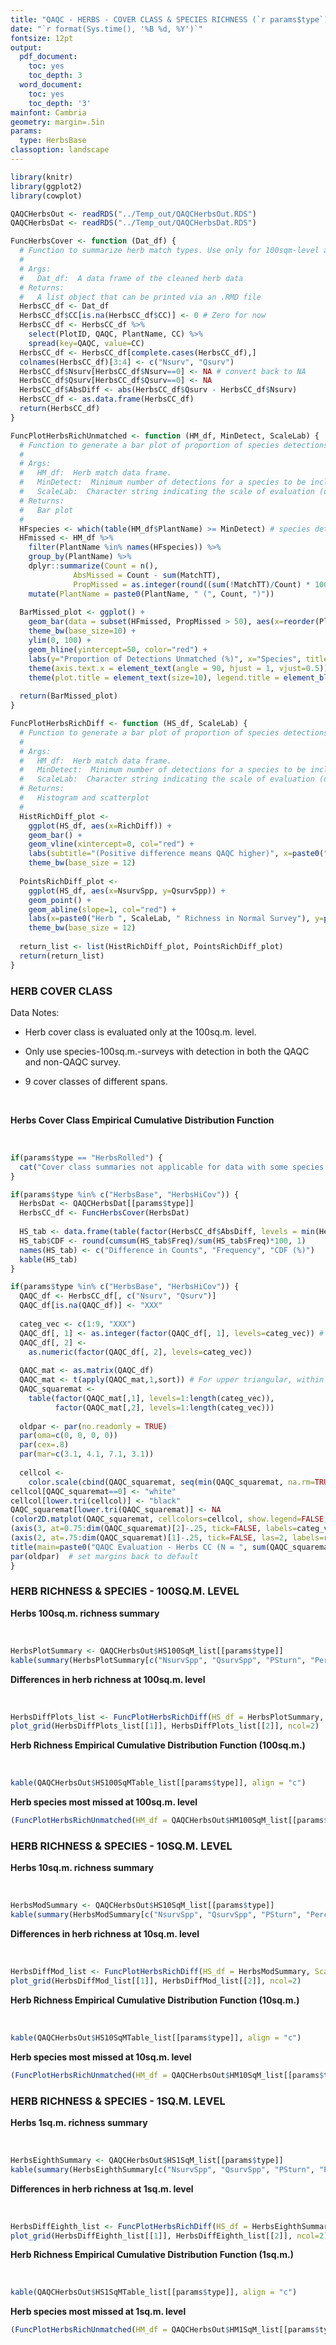 ```yaml
---
title: "QAQC - HERBS - COVER CLASS & SPECIES RICHNESS (`r params$type`)"
date: "`r format(Sys.time(), '%B %d, %Y')`"
fontsize: 12pt
output:
  pdf_document:
    toc: yes
    toc_depth: 3
  word_document:
    toc: yes
    toc_depth: '3'
mainfont: Cambria
geometry: margin=.5in
params:
  type: HerbsBase
classoption: landscape
---
```

```r
library(knitr)
library(ggplot2)
library(cowplot)

QAQCHerbsOut <- readRDS("../Temp_out/QAQCHerbsOut.RDS")
QAQCHerbsDat <- readRDS("../Temp_out/QAQCHerbsDat.RDS")

FuncHerbsCover <- function (Dat_df) {
  # Function to summarize herb match types. Use only for 100sqm-level analysis, and all species or hicov (not rolled to genus) 
  # 
  # Args:
  #   Dat_df:  A data frame of the cleaned herb data
  # Returns:
  #   A list object that can be printed via an .RMD file
  HerbsCC_df <- Dat_df
  HerbsCC_df$CC[is.na(HerbsCC_df$CC)] <- 0 # Zero for now
  HerbsCC_df <- HerbsCC_df %>%
    select(PlotID, QAQC, PlantName, CC) %>%
    spread(key=QAQC, value=CC)
  HerbsCC_df <- HerbsCC_df[complete.cases(HerbsCC_df),]
  colnames(HerbsCC_df)[3:4] <- c("Nsurv", "Qsurv")
  HerbsCC_df$Nsurv[HerbsCC_df$Nsurv==0] <- NA # convert back to NA
  HerbsCC_df$Qsurv[HerbsCC_df$Qsurv==0] <- NA
  HerbsCC_df$AbsDiff <- abs(HerbsCC_df$Qsurv - HerbsCC_df$Nsurv)
  HerbsCC_df <- as.data.frame(HerbsCC_df)
  return(HerbsCC_df)
}

FuncPlotHerbsRichUnmatched <- function (HM_df, MinDetect, ScaleLab) {
  # Function to generate a bar plot of proportion of species detections missed in QAQC surveys.
  # 
  # Args:
  #   HM_df:  Herb match data frame.
  #   MinDetect:  Minimum number of detections for a species to be included
  #   ScaleLab:  Character string indicating the scale of evaluation (options are "Plot", "Module", "Eighth")
  # Returns:
  #   Bar plot
  #
  HFspecies <- which(table(HM_df$PlantName) >= MinDetect) # species detected on at least X plot/mod/eighth-surveys
  HFmissed <- HM_df %>%
    filter(PlantName %in% names(HFspecies)) %>%
    group_by(PlantName) %>%
    dplyr::summarize(Count = n(),
              AbsMissed = Count - sum(MatchTT),
              PropMissed = as.integer(round((sum(!MatchTT)/Count) * 100))) %>%
    mutate(PlantName = paste0(PlantName, " (", Count, ")"))
  
  BarMissed_plot <- ggplot() +
    geom_bar(data = subset(HFmissed, PropMissed > 50), aes(x=reorder(PlantName, -PropMissed), y = PropMissed), width=.5, stat="identity") +
    theme_bw(base_size=10) +
    ylim(0, 100) +
    geom_hline(yintercept=50, color="red") +
    labs(y="Proportion of Detections Unmatched (%)", x="Species", title= paste0("Proportion of ", ScaleLab, "Survey Detections Unmatched"), subtitle=paste0("(Species with at least ", MinDetect, " detections and >50% unmatched)")) +
    theme(axis.text.x = element_text(angle = 90, hjust = 1, vjust=0.5)) +
    theme(plot.title = element_text(size=10), legend.title = element_blank())
  
  return(BarMissed_plot)
}

FuncPlotHerbsRichDiff <- function (HS_df, ScaleLab) {
  # Function to generate a bar plot of proportion of species detections missed in QAQC surveys.
  # 
  # Args:
  #   HM_df:  Herb match data frame.
  #   MinDetect:  Minimum number of detections for a species to be included
  #   ScaleLab:  Character string indicating the scale of evaluation (options are "Plot", "Module", "Eighth")
  # Returns:
  #   Histogram and scatterplot
  #
  HistRichDiff_plot <- 
    ggplot(HS_df, aes(x=RichDiff)) +
    geom_bar() +
    geom_vline(xintercept=0, col="red") +
    labs(subtitle="(Positive difference means QAQC higher)", x=paste0("Difference in Herb ", ScaleLab, " Richness"),  y=paste0("Number of ", ScaleLab, "-Surveys")) +
    theme_bw(base_size = 12)
  
  PointsRichDiff_plot <-
    ggplot(HS_df, aes(x=NsurvSpp, y=QsurvSpp)) +
    geom_point() +
    geom_abline(slope=1, col="red") +
    labs(x=paste0("Herb ", ScaleLab, " Richness in Normal Survey"), y=paste0("Herb ", ScaleLab, " Richness in QAQC Survey")) +
    theme_bw(base_size = 12)
  
  return_list <- list(HistRichDiff_plot, PointsRichDiff_plot)
  return(return_list)
}
```

\newpage

### HERB COVER CLASS

Data Notes:

* Herb cover class is evaluated only at the 100sq.m. level.

* Only use species-100sq.m.-surveys with detection in both the QAQC and non-QAQC survey.

* 9 cover classes of different spans.

&nbsp;

**Herbs Cover Class Empirical Cumulative Distribution Function**

&nbsp;

```r
if(params$type == "HerbsRolled") {
  cat("Cover class summaries not applicable for data with some species rolled to genus level")
}
```

```r
if(params$type %in% c("HerbsBase", "HerbsHiCov")) {
  HerbsDat <- QAQCHerbsDat[[params$type]]
  HerbsCC_df <- FuncHerbsCover(HerbsDat)
  
  HS_tab <- data.frame(table(factor(HerbsCC_df$AbsDiff, levels = min(HerbsCC_df$AbsDiff, na.rm = TRUE):max(HerbsCC_df$AbsDiff, na.rm = TRUE))))
  HS_tab$CDF <- round(cumsum(HS_tab$Freq)/sum(HS_tab$Freq)*100, 1)
  names(HS_tab) <- c("Difference in Counts", "Frequency", "CDF (%)")
  kable(HS_tab)
}
```

\newpage

```r
if(params$type %in% c("HerbsBase", "HerbsHiCov")) {
  QAQC_df <- HerbsCC_df[, c("Nsurv", "Qsurv")]
  QAQC_df[is.na(QAQC_df)] <- "XXX"
  
  categ_vec <- c(1:9, "XXX")
  QAQC_df[, 1] <- as.integer(factor(QAQC_df[, 1], levels=categ_vec)) # convert categories to numbers
  QAQC_df[, 2] <- 
    as.numeric(factor(QAQC_df[, 2], levels=categ_vec))
  
  QAQC_mat <- as.matrix(QAQC_df)
  QAQC_mat <- t(apply(QAQC_mat,1,sort)) # For upper triangular, within each row, the smaller number is first
  QAQC_squaremat <- 
    table(factor(QAQC_mat[,1], levels=1:length(categ_vec)),
          factor(QAQC_mat[,2], levels=1:length(categ_vec)))
  
  oldpar <- par(no.readonly = TRUE)
  par(oma=c(0, 0, 0, 0))
  par(cex=.8)
  par(mar=c(3.1, 4.1, 7.1, 3.1))
  
  cellcol <-
    color.scale(cbind(QAQC_squaremat, seq(min(QAQC_squaremat, na.rm=TRUE), max(QAQC_squaremat, na.rm=TRUE), length.out=nrow(QAQC_squaremat))), c(1,0,0), c(1,1,0), c(0,1,1))[, 1:dim(QAQC_squaremat)[2]]
cellcol[QAQC_squaremat==0] <- "white"
cellcol[lower.tri(cellcol)] <- "black"
QAQC_squaremat[lower.tri(QAQC_squaremat)] <- NA
(color2D.matplot(QAQC_squaremat, cellcolors=cellcol, show.legend=FALSE, show.values=TRUE, axes=FALSE, xlab="", ylab=""))
(axis(3, at=0.75:dim(QAQC_squaremat)[2]-.25, tick=FALSE, labels=categ_vec, las=2))
(axis(2, at=.75:dim(QAQC_squaremat)[1]-.25, tick=FALSE, las=2, labels=rev(categ_vec)))
title(main=paste0("QAQC Evaluation - Herbs CC (N = ", sum(QAQC_squaremat, na.rm=TRUE), ")"), line=4.4)
par(oldpar)  # set margins back to default
}
```

\newpage

### HERB RICHNESS & SPECIES - 100SQ.M. LEVEL

**Herbs 100sq.m. richness summary**

&nbsp;

```r
HerbsPlotSummary <- QAQCHerbsOut$HS100SqM_list[[params$type]]
kable(summary(HerbsPlotSummary[c("NsurvSpp", "QsurvSpp", "PSturn", "PercRichDiff", "UniqueSpp", "MatchTrue", "MatchByMean", "MatchByUnique")]))
```

\newpage

**Differences in herb richness at 100sq.m. level**

&nbsp;

```r
HerbsDiffPlots_list <- FuncPlotHerbsRichDiff(HS_df = HerbsPlotSummary, ScaleLab = "Plot")
plot_grid(HerbsDiffPlots_list[[1]], HerbsDiffPlots_list[[2]], ncol=2)
```

\newpage

**Herb Richness Empirical Cumulative Distribution Function (100sq.m.)**

&nbsp;

```r
kable(QAQCHerbsOut$HS100SqMTable_list[[params$type]], align = "c")
```

\newpage

**Herb species most missed at 100sq.m. level**
```r
(FuncPlotHerbsRichUnmatched(HM_df = QAQCHerbsOut$HM100SqM_list[[params$type]], MinDetect = 5, ScaleLab = "Plot"))
```  

\newpage

### HERB RICHNESS & SPECIES - 10SQ.M. LEVEL

**Herbs 10sq.m. richness summary**

&nbsp;

```r
HerbsModSummary <- QAQCHerbsOut$HS10SqM_list[[params$type]]
kable(summary(HerbsModSummary[c("NsurvSpp", "QsurvSpp", "PSturn", "PercRichDiff", "UniqueSpp", "MatchTrue", "MatchByMean", "MatchByUnique")]))
```

\newpage

**Differences in herb richness at 10sq.m. level**

&nbsp;

```r
HerbsDiffMod_list <- FuncPlotHerbsRichDiff(HS_df = HerbsModSummary, ScaleLab = "Mod")
plot_grid(HerbsDiffMod_list[[1]], HerbsDiffMod_list[[2]], ncol=2)
```

\newpage

**Herb Richness Empirical Cumulative Distribution Function (10sq.m.)**

&nbsp;

```r
kable(QAQCHerbsOut$HS10SqMTable_list[[params$type]], align = "c")
```

\newpage

**Herb species most missed at 10sq.m. level**
```r
(FuncPlotHerbsRichUnmatched(HM_df = QAQCHerbsOut$HM10SqM_list[[params$type]], MinDetect = 30, ScaleLab = "Mod"))
```  

\newpage

### HERB RICHNESS & SPECIES - 1SQ.M. LEVEL

**Herbs 1sq.m. richness summary**

&nbsp;

```r
HerbsEighthSummary <- QAQCHerbsOut$HS1SqM_list[[params$type]]
kable(summary(HerbsEighthSummary[c("NsurvSpp", "QsurvSpp", "PSturn", "PercRichDiff", "UniqueSpp", "MatchTrue", "MatchByMean", "MatchByUnique")]))
```

\newpage

**Differences in herb richness at 1sq.m. level**

&nbsp;

```r
HerbsDiffEighth_list <- FuncPlotHerbsRichDiff(HS_df = HerbsEighthSummary, ScaleLab = "Eighth")
plot_grid(HerbsDiffEighth_list[[1]], HerbsDiffEighth_list[[2]], ncol=2)
```

\newpage

**Herb Richness Empirical Cumulative Distribution Function (1sq.m.)**

&nbsp;

```r
kable(QAQCHerbsOut$HS1SqMTable_list[[params$type]], align = "c")
```

\newpage

**Herb species most missed at 1sq.m. level**
```r
(FuncPlotHerbsRichUnmatched(HM_df = QAQCHerbsOut$HM1SqM_list[[params$type]], MinDetect = 60, ScaleLab = "Eighth"))
```  
